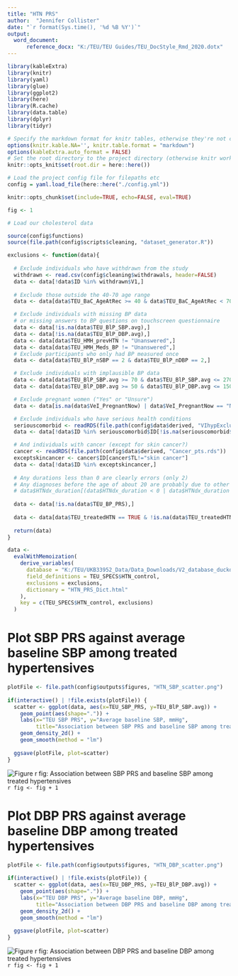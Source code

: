 ```yaml
---
title: "HTN PRS"
author:  "Jennifer Collister"
date: "`r format(Sys.time(), '%d %B %Y')`"
output: 
  word_document:
      reference_docx: "K:/TEU/TEU Guides/TEU_DocStyle_Rmd_2020.dotx"
---
```


```r

library(kableExtra)
library(knitr)
library(yaml)
library(glue)
library(ggplot2)
library(here)
library(R.cache)
library(data.table)
library(dplyr)
library(tidyr)

# Specify the markdown format for knitr tables, otherwise they're not compatible with kableExtra
options(knitr.kable.NA='', knitr.table.format = "markdown")
options(kableExtra.auto_format = FALSE)
# Set the root directory to the project directory (otherwise knitr works in the directory of the Rmd file by default)
knitr::opts_knit$set(root.dir = here::here())

# Load the project config file for filepaths etc
config = yaml.load_file(here::here("./config.yml"))

knitr::opts_chunk$set(include=TRUE, echo=FALSE, eval=TRUE)

fig <- 1

```


```r

# Load our cholesterol data

source(config$functions)
source(file.path(config$scripts$cleaning, "dataset_generator.R"))

exclusions <- function(data){
  
  # Exclude individuals who have withdrawn from the study
  withdrawn <- read.csv(config$cleaning$withdrawals, header=FALSE)
  data <- data[!data$ID %in% withdrawn$V1,]
  
  # Exclude those outside the 40-70 age range
  data <- data[data$TEU_BaC_AgeAtRec >= 40 & data$TEU_BaC_AgeAtRec < 70,]

  # Exclude individuals with missing BP data
  # or missing answers to BP questions on touchscreen questionnaire
  data <- data[!is.na(data$TEU_BlP_SBP.avg),]
  data <- data[!is.na(data$TEU_BlP_DBP.avg),]
  data <- data[data$TEU_HMH_prevHTN != "Unanswered",]
  data <- data[data$TEU_HMH_Meds_BP != "Unanswered",]
  # Exclude participants who only had BP measured once
  data <- data[data$TEU_BlP_nSBP == 2 & data$TEU_BlP_nDBP == 2,]

  # Exclude individuals with implausible BP data
  data <- data[data$TEU_BlP_SBP.avg >= 70 & data$TEU_BlP_SBP.avg <= 270,]
  data <- data[data$TEU_BlP_DBP.avg >= 50 & data$TEU_BlP_DBP.avg <= 150,]

  # Exclude pregnant women ("Yes" or "Unsure")
  data <- data[is.na(data$VeI_PregnantNow) | data$VeI_PregnantNow == "No",]

  # Exclude individuals who have serious health conditions
  seriouscomorbid <- readRDS(file.path(config$data$derived, "VIhypExclude.rds"))
  data <- data[!data$ID %in% seriouscomorbid$ID[!is.na(seriouscomorbid$Yes)],]

  # And individuals with cancer (except for skin cancer?)
  cancer <- readRDS(file.path(config$data$derived, "Cancer_pts.rds"))
  exceptskincancer <- cancer$ID[cancer$TL!="skin cancer"]
  data <- data[!data$ID %in% exceptskincancer,]
  
  # Any durations less than 0 are clearly errors (only 2)
  # Any diagnoses before the age of about 20 are probably due to other causes
  # data$HTNdx_duration[(data$HTNdx_duration < 0 | data$HTNdx_duration > data$age-20)& !is.na(data$HTNdx_duration)] <- NA
  
  data <- data[!is.na(data$TEU_BP_PRS),]
  
  data <- data[data$TEU_treatedHTN == TRUE & !is.na(data$TEU_treatedHTN),]
  
  return(data)
}

data <-
  evalWithMemoization(
    derive_variables(
      database = "K:/TEU/UKB33952_Data/Data_Downloads/V2_database_duckdb0.2.1/ukb_v2.db",
      field_definitions = TEU_SPECS$HTN_control,
      exclusions = exclusions,
      dictionary = "HTN_PRS_Dict.html"
    ),
    key = c(TEU_SPECS$HTN_control, exclusions)
  )


```


# Plot SBP PRS against average baseline SBP among treated hypertensives

```r

plotFile <- file.path(config$outputs$figures, "HTN_SBP_scatter.png")
  
if(interactive() | !file.exists(plotFile)) {
  scatter <- ggplot(data, aes(x=TEU_SBP_PRS, y=TEU_BlP_SBP.avg)) + 
    geom_point(aes(shape=".")) +
    labs(x="TEU SBP PRS", y="Average baseline SBP, mmHg", 
         title="Association between SBP PRS and baseline SBP among treated hypertensives") +
    geom_density_2d() +
    geom_smooth(method = "lm")
  
  ggsave(plotFile, plot=scatter)
}

```
![Figure `r fig`: Association between SBP PRS and baseline SBP among treated hypertensives](Figures/HTN_SBP_scatter.png)
`r fig <- fig + 1`


# Plot DBP PRS against average baseline DBP among treated hypertensives

```r

plotFile <- file.path(config$outputs$figures, "HTN_DBP_scatter.png")
  
if(interactive() | !file.exists(plotFile)) {
  scatter <- ggplot(data, aes(x=TEU_DBP_PRS, y=TEU_BlP_DBP.avg)) + 
    geom_point(aes(shape=".")) +
    labs(x="TEU DBP PRS", y="Average baseline DBP, mmHg", 
         title="Association between DBP PRS and baseline DBP among treated hypertensives") +
    geom_density_2d() +
    geom_smooth(method = "lm")
  
  ggsave(plotFile, plot=scatter)
}

```
![Figure `r fig`: Association between DBP PRS and baseline DBP among treated hypertensives](Figures/HTN_DBP_scatter.png)
`r fig <- fig + 1`



